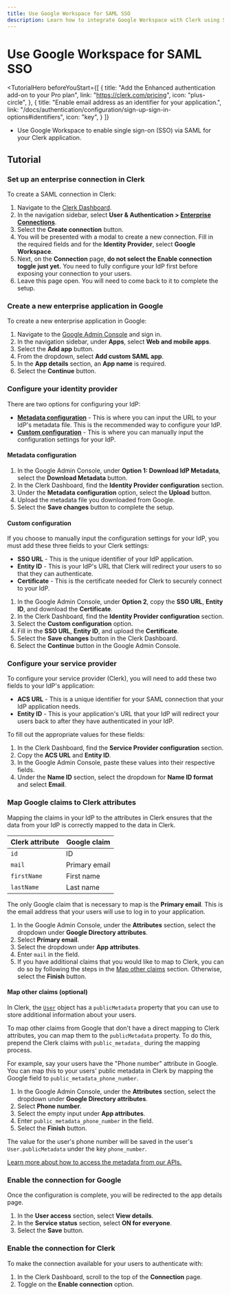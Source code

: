 ```yaml
---
title: Use Google Workspace for SAML SSO
description: Learn how to integrate Google Workspace with Clerk using SAML SSO.
---
```


# Use Google Workspace for SAML SSO

<TutorialHero
  beforeYouStart={[
    {
      title: "Add the Enhanced authentication add-on to your Pro plan",
      link: "https://clerk.com/pricing",
      icon: "plus-circle",
    },
    {
      title: "Enable email address as an identifier for your application.",
      link: "/docs/authentication/configuration/sign-up-sign-in-options#identifiers",
      icon: "key",
    }
  ]}
>

- Use Google Workspace to enable single sign-on (SSO) via SAML for your Clerk application.

</TutorialHero>

## Tutorial

<Steps>

### Set up an enterprise connection in Clerk

To create a SAML connection in Clerk:

1. Navigate to the [Clerk Dashboard](https://dashboard.clerk.com).
2. In the navigation sidebar, select **User & Authentication > [Enterprise Connections](https://dashboard.clerk.com/last-active?path=user-authentication/enterprise-connections)**.
3. Select the **Create connection** button.
4. You will be presented with a modal to create a new connection. Fill in the required fields and for the **Identity Provider**, select **Google Workspace**.
5. Next, on the **Connection** page, **do not select the Enable connection toggle just yet.** You need to fully configure your IdP first before exposing your connection to your users.
6. Leave this page open. You will need to come back to it to complete the setup.

### Create a new enterprise application in Google

To create a new enterprise application in Google:

1. Navigate to the [Google Admin Console](https://admin.google.com/) and sign in.
2. In the navigation sidebar, under **Apps**, select **Web and mobile apps**.
3. Select the **Add app** button.
4. From the dropdown, select **Add custom SAML app**.
5. In the **App details** section, an **App name** is required.
6. Select the **Continue** button.

### Configure your identity provider

There are two options for configuring your IdP:

- [**Metadata configuration**](#metadata-configuration) - This is where you can input the URL to your IdP's metadata file. This is the recommended way to configure your IdP.
- [**Custom configuration**](#custom-configuration) - This is where you can manually input the configuration settings for your IdP.

#### Metadata configuration

1. In the Google Admin Console, under **Option 1: Download IdP Metadata**, select the **Download Metadata** button.
2. In the Clerk Dashboard, find the **Identity Provider configuration** section.
3. Under the **Metadata configuration** option, select the **Upload** button.
4. Upload the metadata file you downloaded from Google.
5. Select the **Save changes** button to complete the setup.

#### Custom configuration

If you choose to manually input the configuration settings for your IdP, you must add these three fields to your Clerk settings:

- **SSO URL** - This is the unique identifier of your IdP application.
- **Entity ID** - This is your IdP's URL that Clerk will redirect your users to so that they can authenticate.
- **Certificate** - This is the certificate needed for Clerk to securely connect to your IdP.

1. In the Google Admin Console, under **Option 2**, copy the **SSO URL**, **Entity ID**, and download the **Certificate**.
2. In the Clerk Dashboard, find the **Identity Provider configuration** section.
3. Select the **Custom configuration** option.
4. Fill in the **SSO URL**, **Entity ID**, and upload the **Certificate**.
5. Select the **Save changes** button in the Clerk Dashboard.
6. Select the **Continue** button in the Google Admin Console.

### Configure your service provider

To configure your service provider (Clerk), you will need to add these two fields to your IdP's application:

- **ACS URL** - This is a unique identifier for your SAML connection that your IdP application needs.
- **Entity ID** - This is your application's URL that your IdP will redirect your users back to after they have authenticated in your IdP.

To fill out the appropriate values for these fields:

1. In the Clerk Dashboard, find the **Service Provider configuration** section.
2. Copy the **ACS URL** and **Entity ID**.
3. In the Google Admin Console, paste these values into their respective fields.
4. Under the **Name ID** section, select the dropdown for **Name ID format** and select **Email**.

### Map Google claims to Clerk attributes

Mapping the claims in your IdP to the attributes in Clerk ensures that the data from your IdP is correctly mapped to the data in Clerk.

| Clerk attribute | Google claim |
| --------------- | ------------ |
| `id` | ID |
| `mail` | Primary email |
| `firstName` | First name |
| `lastName` | Last name |

The only Google claim that is necessary to map is the **Primary email**. This is the email address that your users will use to log in to your application.

1. In the Google Admin Console, under the **Attributes** section, select the dropdown under **Google Directory attributes**.
2. Select **Primary email**.
3. Select the dropdown under **App attributes**.
4. Enter `mail` in the field.
5. If you have additional claims that you would like to map to Clerk, you can do so by following the steps in the [Map other claims](#map-other-claims-optional) section. Otherwise, select the **Finish** button.

#### Map other claims (optional)

In Clerk, the [`User`](/docs/users/overview#user-object) object has a `publicMetadata` property that you can use to store additional information about your users.

To map other claims from Google that don't have a direct mapping to Clerk attributes, you can map them to the `publicMetadata` property. To do this, prepend the Clerk claims with `public_metadata_` during the mapping process.

For example, say your users have the "Phone number" attribute in Google. You can map this to your users' public metadata in Clerk by mapping the Google field to `public_metadata_phone_number`.

1. In the Google Admin Console, under the **Attributes** section, select the dropdown under **Google Directory attributes**.
2. Select **Phone number**.
3. Select the empty input under **App attributes**.
4. Enter `public_metadata_phone_number` in the field.
5. Select the **Finish** button.

The value for the user's phone number will be saved in the user's `User.publicMetadata` under the key `phone_number`.

[Learn more about how to access the metadata from our APIs.](https://clerk.com/docs/users/metadata)

### Enable the connection for Google

Once the configuration is complete, you will be redirected to the app details page.

1. In the **User access** section, select **View details**.
2. In the **Service status** section, select **ON for everyone**.
3. Select the **Save** button.

### Enable the connection for Clerk

To make the connection available for your users to authenticate with:

1. In the Clerk Dashboard, scroll to the top of the **Connection** page.
2. Toggle on the **Enable connection** option.

</Steps>
